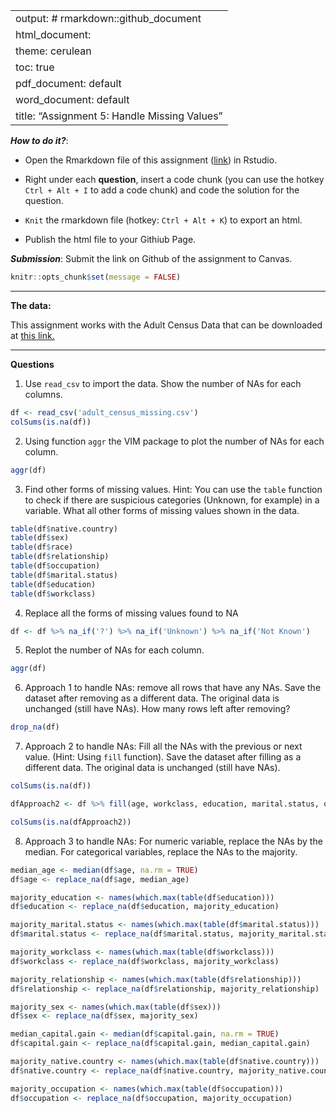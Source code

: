 
---
output: # rmarkdown::github_document
  html_document:
    theme: cerulean
    toc: true
  pdf_document: default
  word_document: default
title: "Assignment 5: Handle Missing Values"
---

***How to do it?***: 

- Open the Rmarkdown file of this assignment ([link](assignment5.Rmd)) in Rstudio. 

- Right under each **question**, insert  a code chunk (you can use the hotkey `Ctrl + Alt + I` to add a code chunk) and code the solution for the question. 

- `Knit` the rmarkdown file (hotkey: `Ctrl + Alt + K`) to export an html.  

-  Publish the html file to your Githiub Page. 

***Submission***: Submit the link on Github of the assignment to Canvas. 

```r
knitr::opts_chunk$set(message = FALSE)
```

-------

**The data:** 

This assignment works with the Adult Census Data that can be downloaded at [this link.](https://bryantstats.github.io/math421/data/adult_census_missing.csv)

-------

**Questions**

1. Use `read_csv` to import the data.  Show the number of NAs for each columns.   

```r
df <- read_csv('adult_census_missing.csv')
colSums(is.na(df))
```

2. Using function `aggr` the VIM package to plot the number of NAs for each column. 

```r
aggr(df)
```

3. Find other forms of missing values. Hint: You can use the `table` function to check if there are suspicious categories (Unknown, for example) in a variable. What all other forms of missing values shown in the data. 

```r
table(df$native.country)
table(df$sex)
table(df$race)
table(df$relationship)
table(df$occupation)
table(df$marital.status)
table(df$education)
table(df$workclass)
```

4. Replace all the forms of missing values found to NA

```r
df <- df %>% na_if('?') %>% na_if('Unknown') %>% na_if('Not Known')
```

5. Replot the number of NAs for each column. 

```r
aggr(df)
```

6. Approach 1 to handle NAs: remove all rows that have any NAs. Save the dataset after removing as a different data. The original data is unchanged (still have NAs).  How many rows left after removing?

```r
drop_na(df)
```

7. Approach 2 to handle NAs:  Fill all the NAs with the previous or next value. (Hint: Using `fill` function).  Save the dataset after filling as a different data. The original data is unchanged (still have NAs). 

```r
colSums(is.na(df))

dfApproach2 <- df %>% fill(age, workclass, education, marital.status, occupation, relationship, sex, capital.gain, native.country, .direction = 'updown')

colSums(is.na(dfApproach2))
```

8. Approach 3 to handle NAs: For numeric variable, replace the NAs by the median.  For categorical variables, replace the NAs to the majority. 

```r
median_age <- median(df$age, na.rm = TRUE)
df$age <- replace_na(df$age, median_age)

majority_education <- names(which.max(table(df$education)))
df$education <- replace_na(df$education, majority_education)

majority_marital.status <- names(which.max(table(df$marital.status)))
df$marital.status <- replace_na(df$marital.status, majority_marital.status)

majority_workclass <- names(which.max(table(df$workclass)))
df$workclass <- replace_na(df$workclass, majority_workclass)

majority_relationship <- names(which.max(table(df$relationship)))
df$relationship <- replace_na(df$relationship, majority_relationship)

majority_sex <- names(which.max(table(df$sex)))
df$sex <- replace_na(df$sex, majority_sex)

median_capital.gain <- median(df$capital.gain, na.rm = TRUE)
df$capital.gain <- replace_na(df$capital.gain, median_capital.gain)

majority_native.country <- names(which.max(table(df$native.country))) 
df$native.country <- replace_na(df$native.country, majority_native.country)

majority_occupation <- names(which.max(table(df$occupation)))
df$occupation <- replace_na(df$occupation, majority_occupation)
```




